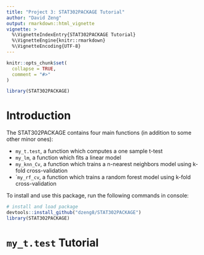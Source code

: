 ```yaml
---
title: "Project 3: STAT302PACKAGE Tutorial"
author: "David Zeng"
output: rmarkdown::html_vignette
vignette: >
  %\VignetteIndexEntry{STAT302PACKAGE Tutorial}
  %\VignetteEngine{knitr::rmarkdown}
  %\VignetteEncoding{UTF-8}
---
```


```r
knitr::opts_chunk$set(
  collapse = TRUE,
  comment = "#>"
)
```

```r
library(STAT302PACKAGE)
```

# Introduction

The STAT302PACKAGE contains four main functions (in addition to some 
other minor ones):

* ```my_t.test```, a function which computes a one sample t-test 
* ```my_lm```, a function which fits a linear model 
* ```my_knn_Cv```, a function which trains a n-nearest neighbors model using 
k-fold cross-validation
* ```my_rf_cv``, a function which trains a random forest model using k-fold 
cross-validation

To install and use this package, run the following commands in console:

```r
# install and load package
devtools::install_github("dzeng8/STAT302PACKAGE")
library(STAT302PACKAGE)
```

# ```my_t.test``` Tutorial

